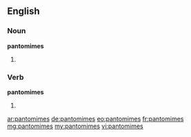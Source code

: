 ==English==

===Noun===
'''pantomimes'''
# {{plural of|pantomime}}

===Verb===
'''pantomimes'''
# {{third-person singular of|pantomime}}

[[ar:pantomimes]]
[[de:pantomimes]]
[[eo:pantomimes]]
[[fr:pantomimes]]
[[mg:pantomimes]]
[[my:pantomimes]]
[[vi:pantomimes]]